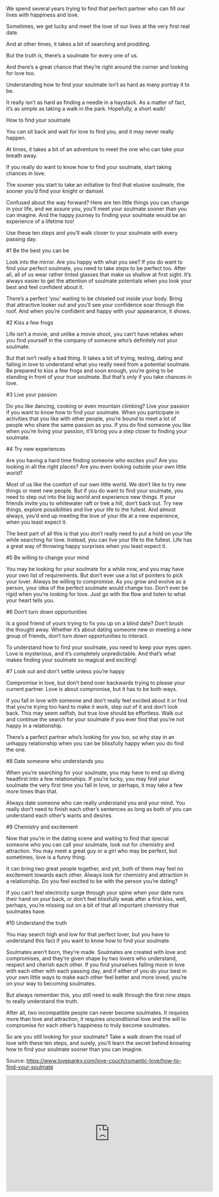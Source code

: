 
<div className={styles["Welcome"]}>

We spend several years trying to find that perfect partner who can fill our lives with happiness and love.

Sometimes, we get lucky and meet the love of our lives at the very first real date.

And at other times, it takes a bit of searching and prodding.

But the truth is, there’s a soulmate for every one of us.

And there’s a great chance that they’re right around the corner and looking for love too.

Understanding how to find your soulmate isn’t as hard as many portray it to be.

It really isn’t as hard as finding a needle in a haystack. As a matter of fact, it’s as simple as taking a walk in the park. Hopefully, a short walk!

How to find your soulmate

You can sit back and wait for love to find you, and it may never really happen.

At times, it takes a bit of an adventure to meet the one who can take your breath away.

If you really do want to know how to find your soulmate, start taking chances in love.

The sooner you start to take an initiative to find that elusive soulmate, the sooner you’d find your knight or damsel.

Confused about the way forward? Here are ten little things you can change in your life, and we assure you, you’ll meet your soulmate sooner than you can imagine. And the happy journey to finding your soulmate would be an experience of a lifetime too!

Use these ten steps and you’ll walk closer to your soulmate with every passing day.

#1 Be the best you can be

Look into the mirror. Are you happy with what you see? If you do want to find your perfect soulmate, you need to take steps to be perfect too. After all, all of us wear rather tinted glasses that make us shallow at first sight. It’s always easier to get the attention of soulmate potentials when you look your best and feel confident about it.


There’s a perfect ‘you’ waiting to be chiseled out inside your body. Bring that attractive looker out and you’ll see your confidence soar through the roof. And when you’re confident and happy with your appearance, it shows.

#2 Kiss a few frogs

Life isn’t a movie, and unlike a movie shoot, you can’t have retakes when you find yourself in the company of someone who’s definitely not your soulmate.

But that isn’t really a bad thing. It takes a bit of trying, testing, dating and falling in love to understand what you really need from a potential soulmate. Be prepared to kiss a few frogs and soon enough, you’re going to be standing in front of your true soulmate. But that’s only if you take chances in love.

#3 Live your passion

Do you like dancing, cooking or even mountain climbing? Live your passion if you want to know how to find your soulmate. When you participate in activities that you like with other people, you’re bound to meet a lot of people who share the same passion as you. If you do find someone you like when you’re living your passion, it’ll bring you a step closer to finding your soulmate.

#4 Try new experiences

Are you having a hard time finding someone who excites you? Are you looking in all the right places? Are you even looking outside your own little world?

Most of us like the comfort of our own little world. We don’t like to try new things or meet new people. But if you do want to find your soulmate, you need to step out into the big world and experience new things. If your friends invite you to whitewater raft or trek a hill, don’t back out. Try new things, explore possibilities and live your life to the fullest. And almost always, you’d end up meeting the love of your life at a new experience, when you least expect it.

The best part of all this is that you don’t really need to put a hold on your life while searching for love. Instead, you can live your life to the fullest. Life has a great way of throwing happy surprises when you least expect it.

#5 Be willing to change your mind

You may be looking for your soulmate for a while now, and you may have your own list of requirements. But don’t ever use a list of pointers to pick your lover. Always be willing to compromise. As you grow and evolve as a person, your idea of the perfect soulmate would change too. Don’t ever be rigid when you’re looking for love. Just go with the flow and listen to what your heart tells you.

#6 Don’t turn down opportunities

Is a good friend of yours trying to fix you up on a blind date? Don’t brush the thought away. Whether it’s about dating someone new or meeting a new group of friends, don’t turn down opportunities to interact.

To understand how to find your soulmate, you need to keep your eyes open. Love is mysterious, and it’s completely unpredictable. And that’s what makes finding your soulmate so magical and exciting!

#7 Look out and don’t settle unless you’re happy

Compromise in love, but don’t bend over backwards trying to please your current partner. Love is about compromise, but it has to be both ways.

If you fall in love with someone and don’t really feel excited about it or find that you’re trying too hard to make it work, step out of it and don’t look back. This may seem selfish, but true love should be effortless. Walk out and continue the search for your soulmate if you ever find that you’re not happy in a relationship.

There’s a perfect partner who’s looking for you too, so why stay in an unhappy relationship when you can be blissfully happy when you do find the one.

#8 Date someone who understands you

When you’re searching for your soulmate, you may have to end up diving headfirst into a few relationships. If you’re lucky, you may find your soulmate the very first time you fall in love, or perhaps, it may take a few more times than that.

Always date someone who can really understand you and your mind. You really don’t need to finish each other’s sentences as long as both of you can understand each other’s wants and desires.

#9 Chemistry and excitement

Now that you’re in the dating scene and waiting to find that special someone who you can call your soulmate, look out for chemistry and attraction. You may meet a great guy or a girl who may be perfect, but sometimes, love is a funny thing.

It can bring two great people together, and yet, both of them may feel no excitement towards each other. Always look for chemistry and attraction in a relationship. Do you feel excited to be with the person you’re dating?

If you can’t feel electricity surge through your spine when your date runs their hand on your back, or don’t feel blissfully weak after a first kiss, well, perhaps, you’re missing out on a bit of that all important chemistry that soulmates have.

#10 Understand the truth

You may search high and low for that perfect lover, but you have to understand this fact if you want to know how to find your soulmate.

Soulmates aren’t born, they’re made. Soulmates are created with love and compromises, and they’re given shape by two lovers who understand, respect and cherish each other. If you find yourselves falling more in love with each other with each passing day, and if either of you do your best in your own little ways to make each other feel better and more loved, you’re on your way to becoming soulmates.

But always remember this, you still need to walk through the first nine steps to really understand the truth.

After all, two incompatible people can never become soulmates. It requires more than love and attraction, it requires unconditional love and the will to compromise for each other’s happiness to truly become soulmates.

So are you still looking for your soulmate? Take a walk down the road of love with these ten steps, and surely, you’ll learn the secret behind knowing how to find your soulmate sooner than you can imagine.

Source: https://www.lovepanky.com/love-couch/romantic-love/how-to-find-your-soulmate

<iframe width="560" height="315" src="https://www.youtube.com/embed/n3ROgMGci1Y?autoplay=1" frameborder="0" allow="accelerometer; autoplay encrypted-media; gyroscope; picture-in-picture" allowfullscreen></iframe>

</div>
